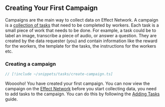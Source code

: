 ## Creating Your First Campaign

Campaigns are the main way to collect data on Effect Network.
A campaign is a <u>collection of tasks</u> that need to be completed by workers. Each task is a small piece of work that needs to be done. For example, a task could be to label an image, transcribe a piece of audio, or answer a question.
 They are created by the data requester (you) and contain information like the reward for the workers, the template for the tasks, the instructions for the workers etc.

### Creating a campaign

```ts twoslash
// [!include ~/snippets/tasks/create-campaign.ts]

```

Wooooho! You have created your first campaign. You can now view the campaign on the [Effect Network](https://app.effect.network/campaigns) before you start collecting data, you need to add tasks to the campaign. You can do this by following the [Adding Tasks](/docs/collecting-data/adding-tasks) guide.
